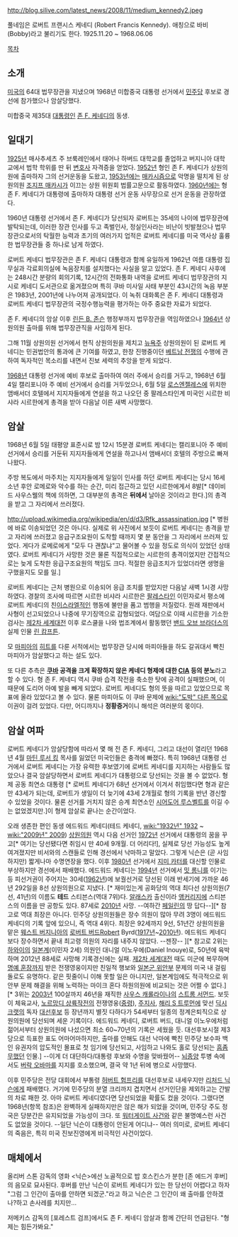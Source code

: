 http://blog.silive.com/latest_news/2008/11/medium_kennedy2.jpeg

풀네임은 로버트 프랜시스 케네디 (Robert Francis Kennedy). 애칭으로 바비 (Bobby)라고 불리기도 한다. 1925.11.20 ~ 1968.06.06

[[목차]]
== 소개 ==
[[미국]]의 64대 법무장관을 지냈으며 1968년 미합중국 대통령 선거에서 [[민주당]] 후보로 경선에 참가했으나 암살당했다.

미합중국 제35대 [[대통령]]인 [[존 F. 케네디]]의 동생. 

== 일대기 ==
[[1925년]] 매사추세츠 주 브룩레인에서 태어나 하버드 대학교를 졸업하고 버지니아 대학교에서 법학 학위를 딴 뒤 [[변호사]] 자격증을 얻었다. [[1952년]] 형인 존 F. 케네디가 상원의원에 출마하자 그의 선거운동을 도왔고, [[1953년]]에는 [[매카시즘]]으로 악명을 떨치게 된 상원의원 [[조지프 매카시]]가 이끄는 상원 위원회 법률고문으로 활동하였다. [[1960년]]에는 형 존 F. 케네디가 대통령에 출마하자 대통령 선거 운동 사무장으로 선거 운동을 관장하였다.

1960년 대통령 선거에서 존 F. 케네디가 당선되자 로버트는 35세의 나이에 법무장관에 발탁되는데, 이러한 장관 인사를 두고 족벌인사, 정실인사라는 비난이 빗발쳤으나 법무장관으로서의 탁월한 능력과 초기의 여러가지 업적은 로버트 케네디를 미국 역사상 훌륭한 법무장관들 중 하나로 남게 하였다.

로버트 케네디 법무장관은 존 F. 케네디 대통령과 함께 유일하게 1962년 여름 대통령 집무실과 각료회의실에 녹음장치를 설치했다는 사실을 알고 있었다. 존 F. 케네디 사후에는 248시간 분량의 회의기록, 12시간의 전화통화 내역을 로버트 케네디 법무장관의 지시로 케네디 도서관으로 옮겨졌으며 특히 쿠바 미사일 사태 부분인 43시간의 녹음 부분은 1983년, 2001년에 나누어져 공개되었다. 
이 녹취 대화록은 존 F. 케네디 대통령과 로버트 케네디 법무장관의 국정수행능력을 평가하는 아주 중요한 자료가 되었다.

존 F. 케네디의 암살 이후 [[린든 B. 존슨]] 행정부까지 법무장관을 역임하였으나 [[1964년]] 상원의원 출마를 위해 법무장관직을 사임하게 된다.

그해 11월 상원의원 선거에서 현직 상원의원을 제치고 [[뉴욕주]] 상원의원이 된 로버트 케네디는 민권법안의 통과에 큰 기여를 하였고, 한창 진행중이던 [[베트남 전쟁]]의 수행에 관하여 독자적인 목소리를 내면서 진보 세력의 추앙을 받게 되었다.

[[1968년]] 대통령 선거에 예비 후보로 출마하여 여러 주에서 승리를 거두고, 1968년 6월 4일 캘리포니아 주 예비 선거에서 승리를 거두었으나, 6월 5일 [[로스엔젤레스]]에 위치한 앰배서더 호텔에서 지지자들에게 연설을 하고 나오던 중 팔레스타인계 미국인 시르한 비샤라 시르한에게 총격을 받아 다음날 이른 새벽 사망했다.

== 암살 ==
1968년 6월 5일 태평양 표준시로 밤 12시 15분경 로버트 케네디는 캘리포니아 주 예비 선거에서 승리를 거둔뒤 지지자들에게 연설을 하고나서 앰배서더 호텔의 주방으로 빠져나왔다. 

주방 복도에서 마주치는 지지자들에게 일일이 인사를 하던 로버트 케네디는 당시 16세 소년 후안 로메로와 악수를 하는 순간, 미리 접근하고 있던 시르한에게서 8발[* 데이비드 사우스웰의 책에 의하면, 그 대부분의 총격은 '''뒤에서''' 날아온 것이라고 한다.]의 총격을 받고 그 자리에서 쓰러졌다.

http://upload.wikimedia.org/wikipedia/en/d/d3/Rfk_assassination.jpg
[* 병원에 바로 이송되었던 것은 아니다. 실제로 위 사진에서 보듯이 로버트 케네디는 총격을 받고 자리에 쓰러졌고 응급구조요원이 도착할 때까지 몇 분 동안을 그 자리에서 쓰러져 있었다. 게다가 로메로에게 "모두 다 괜찮냐"고 물어볼 수 있을 정도로 의식이 있었던 상태였다. 로버트 케네디가 사망한 것은 물론 직접적으로는 시르한의 총격이었지만 간접적으로는 늦게 도착한 응급구조요원의 책임도 크다. 적절한 응급조치가 있었더라면 생명을 구했을지도 모를 일.]

로버트 케네디는 근처 병원으로 이송되어 응급 조치를 받았지만 다음날 새벽 1시경 사망하였다. 경찰의 조사에 따르면 시르한 비샤라 시르한은 [[팔레스타인]] 이민자로서 평소에 로버트 케네디의 친[[이스라엘]]적인 행동에 불만을 품고 범행을 저질렀다. 원래 재판에서 사형이 선고되었으나 나중에 무기징역으로 감형되었다. 여담으로 이때 시르한을 기소한 검사는 [[제2차 세계대전]] 이후 로스쿨을 나와 법조계에서 활동했던 [[밴드 오브 브라더스]]의 실제 인물 [[린 캄프튼]].

모 [[마피아]]의 [[히트]]를 다룬 서적에서는 법무장관 당시에 마피아들을 하도 갈궈대서 빡친 마피아가 암살했다고 하는 설도 있다.

또 다른 추측은 '''[[쿠바]] 공격을 크게 확장하지 않은 케네디 형제에 대한 [[CIA]] 등의 분노'''라고 할 수 있다. 형 존 F. 케네디 역시 쿠바 습격 작전을 축소한 탓에 공격이 실패했으며, 이 때문에 도리어 아예 발을 빼게 되었다. 로버트 케네디도 형의 뜻을 따르고 있었으므로 목표에 올라 있었다고 볼 수 있다. 물론 마피아도 이 쿠바 문제에 [[wiki:"도박" 다른 쪽]]으로 이권이 걸려 있었다. 다만, 어디까지나 '''정황증거'''이니 해석은 여러분의 몫이다.

== 암살 여파 ==
로버트 케네디가 암살당함에 따라서 몇 해 전 존 F. 케네디, 그리고 대선이 열리던 1968년 4월 [[마틴 루서 킹]] 목사를 잃었던 미국인들은 충격에 빠졌다. 특히 1968년 대통령 선거에서 로버트 케네디는 가장 유력한 후보였기에 로버트 케네디를 지지하는 사람들도 많았으나 결국 암살당하면서 로버트 케네디가 대통령으로 당선되는 것을 볼 수 없었다. 형제 공동 최연소 대통령 [* 로버트 케네디가 68년 선거에서 이겨서 취임했다면 형과 같은 만 43세가 되는데, 로버트가 생일이 더 늦기에 43세 2개월로 형의 기록을 반년 경신할 수 있었을 것이다. 물론 선거를 거치지 않은 승계 최연소인 [[시어도어 루스벨트]]를 이길 수는 없었겠지만.]이 형제 암살로 끝나는 순간이었다.

오래 생존한 편인 동생 에드워드 케네디(테드 케네디, [[wiki:"1932년" 1932]] ~ [[wiki:"2009년" 2009]]) [[상원의원]] 역시 다음 선거인 [[1972년]] 선거에서 대통령의 꿈을 꾸고[* 여기는 당선됐다면 취임시 만 40세 9개월. 더 어리다!], 실제로 당선 가능성도 높게 여겨졌지만 비서와의 스캔들로 인해 경선에서 낙마하고 말았다. 그렇게 닉슨은 (곧 사임하지만) 짧게나마 수명연장을 했다. 이후 [[1980년]] 선거에서 [[지미 카터]]를 대신할 인물로 부상하지만 경선에서 패배했다. 에드워드 케네디는 [[1994년]] 선거에서 [[밋 롬니]]를 이기는 등 피선거권이 주어지는 30세([[1962년]])에 보궐선거로 당선된 이래 반세기에 가까운 46년 292일을 8선 상원의원으로 지냈다. [* 재미있는게 공화당의 역대 최다선 상원의원(7선, 41년)의 이름도 '''테드''' 스티븐스(역대 7위)다. [[알래스카]] 출신이라 [[앵커리지]]에 스티븐스의 이름을 딴 공항도 있다. 87세로 [[2010년]] 사망. --여하간 [[페일린]]의 땅 답다--][* 참고로 역대 최장은 아니다. 민주당 상원의원들은 장수 의원이 많아 무려 3명이 에드워드 케네디의 기록 앞에 있으니, 즉 역대 4위다. 최장은 92세까지 9선, 51년간 상원의원을 맡은 [[웨스트 버지니아]]의 [[로버트 버드]]Robert Byrd([[1917년]]~[[2010년]]). 에드워드 케네디보다 장수하면서 끝내 최고령 의원의 자리를 내주지 않았다. --젠장-- ][* 참고로 2위는 [[하와이]]의 [[일본]]계(이민자 2세) 의원인 대니얼 이노우에(Daniel Inouye)로, 50년에 육박하며 2012년 88세로 사망해 기록경신에는 실패. [[제2차 세계대전]] 때도 미군에 복무하며 [[명예 훈장]]까지 받은 전쟁영웅이지만 친일적 행보와 [[일본군 위안부]] 문제의 미국 내 걸림돌로도 유명하다. 같은 핏줄이니 이해 못할 일은 아니지만, 일본계임에도 적극적으로 위안부 문제 해결을 위해 노력하는 마이크 혼다 하원의원에 비교되는 것은 어쩔 수 없다.][* 3위는 [[2003년]] 100살까지 46년을 재직한 [[사우스 캐롤라이나]]의 [[스트롬 서먼드]]. 보듯이 체육교사, [[노르망디 상륙작전]]의 전쟁영웅([[중령]]), [[주지사]], [[해리 S 트루먼]]에 맞선 [[딕시크랫]]의 독자 [[대선후보]] 등 장년까지 별짓 다하다가 54세부터 일종의 정계은퇴직으로 상원의원에 당선되며 세운 기록이다. 에드워드 케네디, 로버트 버드, 대니얼 이노우에처럼 젊어서부터 상원의원에 나섰으면 최소 60~70년의 기록은 세웠을 듯. 대선후보시절 제3당으로 득표한 표도 어마어마하지만, 출마를 안해도 대선 낙마에 빡친 민주당 보수파 백인 유권자의 압도적인 몰표로 첫 임기에 당선되고, 사임하고 나와도 홀로 당선되는 [[흠좀무]]했던 인물.] --이게 더 대단하다/대통령 후보와 수명을 맞바꿨어-- [[뇌종양]] 투병 속에서도 [[버락 오바마]]를 지지를 호소했으며, 결국 약 1년 뒤에 병으로 사망했다.

이후 민주당은 전당 대회에서 부통령 [[허버트 험프리]]를 대선후보로 내세우지만 [[리처드 닉슨]]에게 패배했다. 거기에 민주당의 분열 크리까지 겹치면서 선거인단을 제외하고는 간발의 차로 패한 것. 아마 로버트 케네디였다면 당선되었을 확률도 컸을 것이다. 그랬다면 1968년(항목 참조)은 완벽하게 실패하지만은 않은 해가 되었을 것이며, 민주당 주도 정국은 당분간은 유지되었을 가능성이 크다. 또 [[워터게이트 사건]]와 같은 불명예스런 사건도 없었을 것이다. --일단 닉슨이 대통령이 안된게 어디냐-- 여러 의미로, 로버트 케네디의 죽음은, 특히 미국 진보진영에게 비극적인 사건이었다.

== 매체에서 ==

올리버 스톤 감독의 영화 <닉슨>에선 노골적으로 밥 호스킨스가 분한 [존 에드거 후버]의 음모로 묘사된다. 후버를 만난 닉슨이 로버트 케네디가 있는 한 당선이 어렵다고 하자 "그럼 그 인간이 출마를 안하면 되겠군."라고 하고 닉슨은 그 인간이 왜 출마를 안하겠나?하고 손사레를 치지만...

저메키스 감독의 [포레스트 검프]에서도 존 F. 케네디 암살과 함께 간단히 언급된다. "형제는 힘든가봐요."
